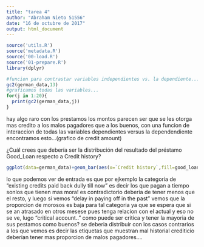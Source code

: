 ```yaml
---
title: "tarea 4"
author: "Abraham Nieto 51556"
date: "16 de octubre de 2017"
output: html_document
---
```


```r
source('utils.R')
source('metadata.R')
source('00-load.R')
source('01-prepare.R')
library(dplyr)


```

```r
#funcion para contrastar variables independientes vs. la dependiente....
gc2(german_data,13)
#graficamos todas las variables...
for(j in 1:20){
  print(gc2(german_data,j))
}
```
hay algo raro con los prestamos los montos parecen ser que se les otorga mas credito a los malos pagadores que a los buenos, con una funcion de interaccion de todas las variables dependientes versus la dependendiente encontramos esto...(grafico de credit amount)



¿Cuál crees que debería ser la distribución del resultado del préstamo Good_Loan respecto a Credit history?

```r
ggplot(data=german_data)+geom_bar(aes(x=`Credit history`,fill=good_loan))
```


lo que podemos ver de entrada es que por ejkemplo la categoria de "existing credits paid back dully till now" es decir los que pagan a tiempo sonlos que tienen mas mora! es contradictorio deberia de tener menos que el resto, y luego si vemos "delay in paying off in the past" vemos que la proporcion de morosos es baja para tal categoria ya que se espera que si se an atrasado en otros mesese pues tenga relacion con el actual y eso no se ve, lugo "critical account.." como puede ser critica y tener la mayoria de sus pestamos como buenos?  se deberia distribuir con los casos contrarios a los que vemos es decir las etiquetas que muestran mal historial crediticio deberian tener mas proporcion de malos pagadores....